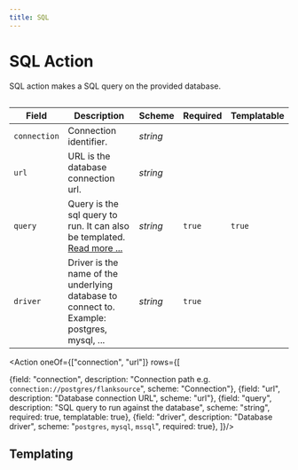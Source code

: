 ```yaml
---
title: SQL
---
```


# <Icon name="sql"/> SQL Action

SQL action makes a SQL query on the provided database.

```yaml title="delete-check-statuses.yaml" file=../../../modules/mission-control/fixtures/playbooks/sql.yaml
```

| Field        | Description                                                                                         | Scheme   | Required | Templatable |
| ------------ | --------------------------------------------------------------------------------------------------- | -------- | -------- | ----------- |
| `connection` | Connection identifier.                                     | _string_ |          |             |
| `url`        | URL is the database connection url.                                                                 | _string_ |          |             |
| `query`      | Query is the sql query to run. It can also be templated. [Read more ...](../concepts/templating.md) | _string_ | `true`   | `true`      |
| `driver`     | Driver is the name of the underlying database to connect to. Example: postgres, mysql, ...          | _string_ | `true`   |             |


<Action oneOf={["connection", "url"]} rows={[

  {field: "connection", description: "Connection path  e.g. `connection://postgres/flanksource`", scheme: "Connection"},
  {field: "url", description: "Database connection URL", scheme: "url"},
  {field: "query", description: "SQL query to run against the database", scheme: "string", required: true, templatable: true},
  {field: "driver", description: "Database driver", scheme: "`postgres`, `mysql`, `mssql`", required: true},
]}/>


## Templating

<Templating/>
